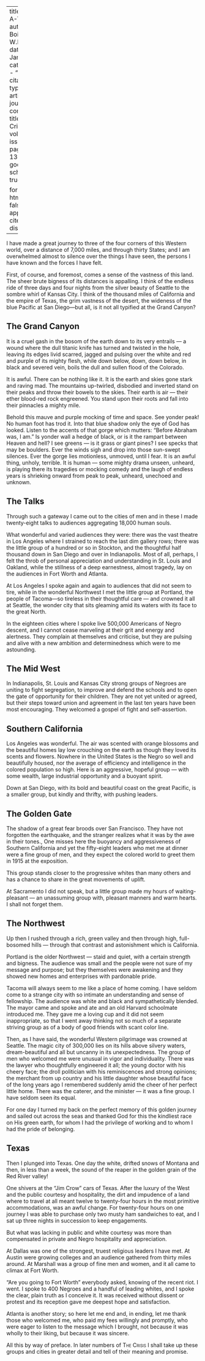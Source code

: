 
---
title: 'I Go A-Talking'
author: Du Bois, W.E.B.
date: Jan. 1913
categories: 
  - ""
citation: 
  type: article-journal
  container-title: The Crisis
  volume: 6
  issue: 3
  page: 130--132
google-scholar: true

format:
  html:
    toc: false
    appendix-cite-as: display
---


I have made a great journey to three of the four corners of this Western world, over a distance of 7,000 miles, and through thirty States; and I am overwhelmed almost to
silence over the things I have seen, the persons I have known and the forces I have felt.

First, of course, and foremost, comes a sense of the vastness of this land. The sheer brute bigness of its distances is appalling. I think of the endless ride of three days and four nights from the silver beauty of Seattle to the sombre whirl of Kansas City. I think of the thousand miles of California and the empire of Texas, the grim vastness of the desert, the wideness of the blue Pacific at San Diego—but all, is it not all typified at the Grand Canyon?

## The Grand Canyon

It is a cruel gash in the bosom of the earth down to its very entrails --- a wound where the dull titanic knife has turned and twisted in the hole, leaving its edges livid scarred, jagged and pulsing over the white and red and purple of its mighty flesh, while down below, down, down below, in black and severed vein, boils the dull and sullen flood of the Colorado.

It is awful. There can be nothing like it. It is the earth and skies gone stark and raving mad. The mountains up-twirled, disbodied and inverted stand on their peaks and throw their bowels to the skies. Their earth is air --- their ether blood-red rock engreened. You stand upon their roots and fall into their pinnacles a mighty mile.

Behold this mauve and purple mocking of time and space. See yonder peak! No human foot has trod it. Into that blue shadow only the eye of God has
looked. Listen to the accents of that gorge which mutters: "Before Abraham was, I am." Is yonder wall a hedge of black, or is it the rampart between Heaven and hell? I see greens --- is it grass or giant pines? I see specks that may be boulders. Ever the winds sigh and drop into those sun-swept silences. Ever the gorge lies motionless, unmoved, until I fear. It is an awful thing, unholy, terrible. It is human --- some mighty drama unseen, unheard, is playing there its tragedies or mocking comedy and the laugh of endless years is shrieking onward from peak to peak, unheard, unechoed and unknown.

## The Talks

Through such a gateway I came out to the cities of men and in these I made twenty-eight talks to audiences aggregating 18,000 human souls.

What wonderful and varied audiences they were: there was the vast theatre in Los Angeles where I strained to reach the last dim gallery rows; there was the little group of a hundred or so in Stockton, and the thoughtful half thousand down in San Diego and over in Indianapolis. Most of all, perhaps, I felt the throb of personal appreciation and understanding in St. Louis and Oakland, while the stillness of a deep earnestness, almost tragedy, lay on the audiences in Fort Worth and Atlanta.

At Los Angeles I spoke again and again to audiences that did not seem to tire, while in the wonderful Northwest I met the little group at Portland, the people of Tacoma—so tireless in their thoughtful care --- and crowned it all at Seattle, the wonder city that sits gleaming amid its waters with its face to the great North.

In the eighteen cities where I spoke live 500,000 Americans of Negro descent, and I cannot cease marveling at their grit and energy and alertness. They complain at themselves and criticise, but they are pulsing and alive with a new ambition and determinedness which were to me astounding.

## The Mid West

In Indianapolis, St. Louis and Kansas City strong groups of Negroes are uniting to fight segregation, to improve and defend the schools and to open the gate of opportunity for their children. They are not yet united or agreed, but their steps toward union and agreement in the last ten years have been most encouraging. They welcomed a gospel of fight and self-assertion.

## Southern California

Los Angeles was wonderful. The air was scented with orange blossoms and the beautiful homes lay low crouching on the earth as though they loved its scents and flowers. Nowhere in the United States is the Negro so well and beautifully housed, nor the average of efficiency and intelligence in the colored population so high. Here is an aggressive, hopeful group --- with some wealth, large industrial opportunity and a buoyant spirit.

Down at San Diego, with its bold and beautiful coast on the great Pacific, is a smaller group, but kindly and thrifty, with pushing leaders.

## The Golden Gate

The shadow of a great fear broods over San Francisco. They have not forgotten the earthquake, and the stranger realizes what it was by the awe in their tones., One misses here the buoyancy and aggressiveness of Southern California and yet the fifty-eight leaders who met me at dinner were a fine group of men, and they expect the colored world to greet them in 1915 at the exposition.

This group stands closer to the progressive whites than many others and has a chance to share in the great movements of uplift.

At Sacramento I did not speak, but a little group made my hours of waiting-pleasant --- an unassuming group with, pleasant manners and warm hearts. I shall not forget them.

## The Northwest

Up then I rushed through a rich, green valley and then through high, full-bosomed hills --- through that contrast and astonishment which is California.

Portland is the older Northwest --- staid and quiet, with a certain strength and bigness. The audience was small and the people were not sure of my message and purpose; but they themselves were awakening and they showed new homes and enterprises with pardonable pride.

Tacoma will always seem to me like a place of home coming. I have seldom come to a strange city with so intimate an understanding and sense of fellowship. The audience was white and black and sympathetically blended. The mayor came and spoke and ate and an old Harvard schoolmate introduced me. They gave me a loving cup and it did not seem inappropriate, so that I went away thinking not so much of a separate striving group as of a body of good friends with scant color line.

Then, as I have said, the wonderful Western pilgrimage was crowned at Seattle. The magic city of 300,000 lies on its hills above silvery waters, dream-beautiful and all but uncanny in its unexpectedness. The group of men who welcomed me were unusual in vigor and individuality. There was the lawyer who thoughtfully engineered it all; the young doctor with his cheery face; the droll politician with his reminiscences and strong opinions; the merchant from up country and his little daughter whose beautiful face of the long years ago I remembered suddenly amid the cheer of her perfect little home. There was the caterer, and the minister --- it was a fine group. I have seldom seen its equal.

For one day I turned my back on the perfect memory of this golden journey and sailed out across the seas and thanked God for this the kindliest race on His green earth, for whom I had the privilege of working and to whom I had the pride of belonging.

## Texas

Then I plunged into Texas. One day the white, drifted snows of Montana and then, in less than a week, the sound of the reaper in the golden grain of the Red River valley!

One shivers at the "Jim Crow" cars of Texas. After the luxury of the West and the public courtesy and hospitality, the dirt and impudence of a land where to travel at all meant twelve to twenty-four hours in the most primitive accommodations, was an awful change. For twenty-four hours on one journey I was able to purchase only two musty ham sandwiches to eat, and I sat up three nights in succession to keep engagements.

But what was lacking in public and white courtesy was more than compensated in private and Negro hospitality and appreciation.

At Dallas was one of the strongest, truest religious leaders I have met. At Austin were growing colleges and an audience gathered from thirty miles around. At Marshall was a group of fine men and women, and it all came to climax at Fort Worth.

"Are you going to Fort Worth" everybody asked, knowing of the recent riot. I went. I spoke to 400 Negroes and a handful of leading whites, and I spoke the clear, plain truth as I conceive it. It was received without dissent or protest and its reception gave me deepest hope and satisfaction.

Atlanta is another story; so here let me end and, in ending, let me thank those who welcomed me, who paid my fees willingly and promptly, who were eager to listen to the message which I brought, not because it was wholly to their liking, but because it was sincere.

All this by way of preface. In later numbers of <span style="font-variant:small-caps;">The Crisis</span> I shall take up these groups and cities in greater detail and tell of their meaning and promise.

